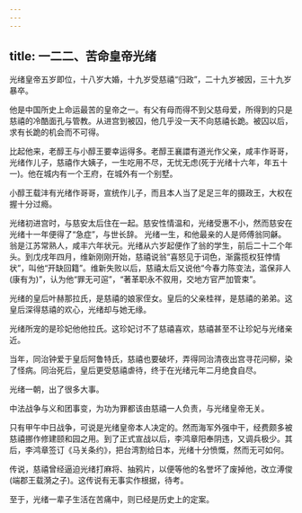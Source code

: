 ```yaml
---
---
---
```

title: 一二二、苦命皇帝光绪
---



光绪皇帝五岁即位，十八岁大婚，十九岁受慈禧“归政”，二十九岁被因，三十九岁暴卒。

他是中国所史上命运最苦的皇帝之一。有父有母而得不到父慈母爱，所得到的只是慈禧的冷酷面孔与管教。从进宫到被囚，他几乎没一天不向慈禧长跪。被囚以后，求有长跪的机会而不可得。

比起他来，老醇王与小醇王要幸运得多。老醇王襄譞有道光作父亲，咸丰作哥哥，光绪作儿子，慈禧作大姨子，一生吃用不尽，无忧无虑(死于光绪十六年，年五十一)。他在城内有一个王府，在城外有一个别墅。

小醇王载沣有光绪作哥哥，宣统作儿子，而且本人当了足足三年的摄政王，大权在握十分过瘾。

光绪初进宫时，与慈安太后住在一起。慈安性情温和，光绪受惠不小，然而慈安在光绪十一年便得了“急症”，与世长辞。 光绪一生，和他最亲的人是师傅翁同龢。翁是江苏常熟人，咸丰六年状元。光绪从六岁起便作了翁的学生，前后二十二个年头。到戊戌年四月，维新刚刚开始，慈禧说翁“喜怒见于词色，渐露揽权狂悖情状”，叫他“开缺回籍”。维新失败以后，慈禧太后又说他“今春力陈变法，滥保非人(康有为)”，认为他“罪无可逭”，“著革职永不叙用，交地方官严加管束”。

光绪的皇后叶赫那拉氏，是慈禧的娘家侄女。皇后的父亲桂祥，是慈禧的弟弟。这皇后深得慈禧的欢心，光绪却与她无缘。

光绪所宠的是珍妃他他拉氏。这珍妃讨不了慈禧喜欢，慈禧甚至不让珍妃与光绪亲近。

当年，同治钟爱于皇后阿鲁特氏，慈禧也要破坏，弄得同治清夜出宫寻花问柳，染了怪病。同治死后，皇后更受慈禧虐待，终于在光绪元年二月绝食自尽。

光绪一朝，出了很多大事。

中法战争与义和团事变，为功为罪都该由慈禧一人负责，与光绪皇帝无关。

只有甲午中日战争，可说是光绪皇帝本人决定的。然而海军外强中干，经费颇多被慈禧挪作修建颐和园之用。到了正式宣战以后，李鸿章阳奉阴违，又调兵极少。其后，李鸿章签订《马关条约》，把台湾割给日本，光绪十分愤慨，然而无可如何。

传说，慈禧曾经逼迫光绪打麻将、抽鸦片，以便等他的名誉坏了废掉他，改立溥俊(端郡王载漪之子)。这传说有无事实作根据，待考。

至于，光绪一辈子生活在苦痛中，则已经是历史上的定案。